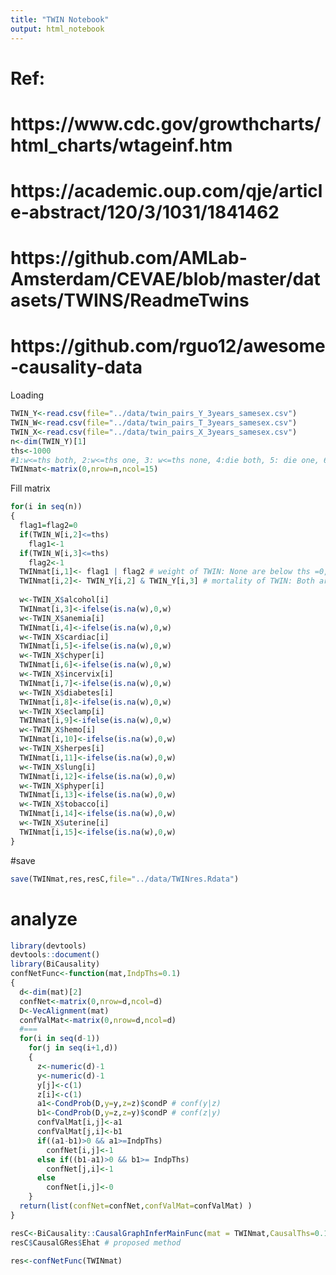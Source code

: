 ```yaml
---
title: "TWIN Notebook"
output: html_notebook
---
```

# Ref: 
# https://www.cdc.gov/growthcharts/html_charts/wtageinf.htm
# https://academic.oup.com/qje/article-abstract/120/3/1031/1841462
# https://github.com/AMLab-Amsterdam/CEVAE/blob/master/datasets/TWINS/ReadmeTwins
# https://github.com/rguo12/awesome-causality-data
Loading

```r
TWIN_Y<-read.csv(file="../data/twin_pairs_Y_3years_samesex.csv")
TWIN_W<-read.csv(file="../data/twin_pairs_T_3years_samesex.csv")
TWIN_X<-read.csv(file="../data/twin_pairs_X_3years_samesex.csv")
n<-dim(TWIN_Y)[1]
ths<-1000
#1:w<=ths both, 2:w<=ths one, 3: w<=ths none, 4:die both, 5: die one, 6: die none 
TWINmat<-matrix(0,nrow=n,ncol=15)
```
Fill matrix
```r
for(i in seq(n))
{
  flag1=flag2=0
  if(TWIN_W[i,2]<=ths)
    flag1<-1
  if(TWIN_W[i,3]<=ths)
    flag2<-1
  TWINmat[i,1]<- flag1 | flag2 # weight of TWIN: None are below ths =0, ow =1
  TWINmat[i,2]<- TWIN_Y[i,2] & TWIN_Y[i,3] # mortality of TWIN: Both are die ths =1, ow =0
  
  w<-TWIN_X$alcohol[i]
  TWINmat[i,3]<-ifelse(is.na(w),0,w)
  w<-TWIN_X$anemia[i]
  TWINmat[i,4]<-ifelse(is.na(w),0,w)
  w<-TWIN_X$cardiac[i]
  TWINmat[i,5]<-ifelse(is.na(w),0,w)
  w<-TWIN_X$chyper[i]
  TWINmat[i,6]<-ifelse(is.na(w),0,w)
  w<-TWIN_X$incervix[i]
  TWINmat[i,7]<-ifelse(is.na(w),0,w)
  w<-TWIN_X$diabetes[i]
  TWINmat[i,8]<-ifelse(is.na(w),0,w)
  w<-TWIN_X$eclamp[i]
  TWINmat[i,9]<-ifelse(is.na(w),0,w)
  w<-TWIN_X$hemo[i]
  TWINmat[i,10]<-ifelse(is.na(w),0,w)
  w<-TWIN_X$herpes[i]
  TWINmat[i,11]<-ifelse(is.na(w),0,w)
  w<-TWIN_X$lung[i]
  TWINmat[i,12]<-ifelse(is.na(w),0,w)
  w<-TWIN_X$phyper[i]
  TWINmat[i,13]<-ifelse(is.na(w),0,w)
  w<-TWIN_X$tobacco[i]
  TWINmat[i,14]<-ifelse(is.na(w),0,w)
  w<-TWIN_X$uterine[i]
  TWINmat[i,15]<-ifelse(is.na(w),0,w)
}
```
#save
```r
save(TWINmat,res,resC,file="../data/TWINres.Rdata")
```
# analyze
```r
library(devtools)
devtools::document()
library(BiCausality)
confNetFunc<-function(mat,IndpThs=0.1)
{
  d<-dim(mat)[2]
  confNet<-matrix(0,nrow=d,ncol=d)
  D<-VecAlignment(mat)
  confValMat<-matrix(0,nrow=d,ncol=d)
  #===
  for(i in seq(d-1))
    for(j in seq(i+1,d))
    {
      z<-numeric(d)-1
      y<-numeric(d)-1
      y[j]<-c(1)
      z[i]<-c(1)
      a1<-CondProb(D,y=y,z=z)$condP # conf(y|z)
      b1<-CondProb(D,y=z,z=y)$condP # conf(z|y) 
      confValMat[i,j]<-a1
      confValMat[j,i]<-b1
      if((a1-b1)>0 && a1>=IndpThs)
        confNet[i,j]<-1
      else if((b1-a1)>0 && b1>= IndpThs)
        confNet[j,i]<-1
      else
        confNet[i,j]<-0
    }
  return(list(confNet=confNet,confValMat=confValMat) )
}

resC<-BiCausality::CausalGraphInferMainFunc(mat = TWINmat,CausalThs=0.1,IndpThs=.01)
resC$CausalGRes$Ehat # proposed method

res<-confNetFunc(TWINmat)
```

